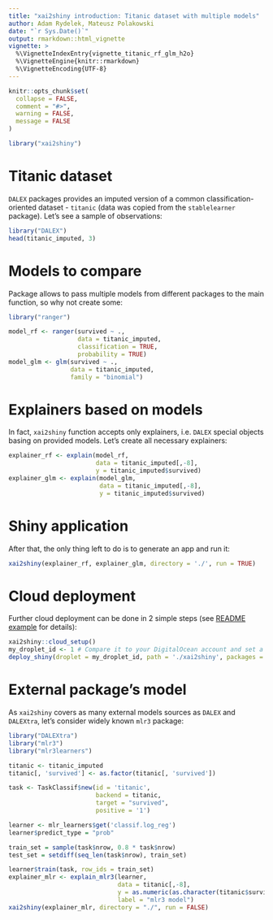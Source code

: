 ```yaml
---
title: "xai2shiny introduction: Titanic dataset with multiple models"
author: Adam Rydelek, Mateusz Polakowski
date: "`r Sys.Date()`"
output: rmarkdown::html_vignette
vignette: >
  %\VignetteIndexEntry{vignette_titanic_rf_glm_h2o}
  %\VignetteEngine{knitr::rmarkdown}
  %\VignetteEncoding{UTF-8}
---
```


```r
knitr::opts_chunk$set(
  collapse = FALSE,
  comment = "#>",
  warning = FALSE,
  message = FALSE
)
```

```r
library("xai2shiny")
```

# Titanic dataset

`DALEX` packages provides an imputed version of a common classification-oriented dataset - `titanic` (data was copied from the `stablelearner` package).
Let's see a sample of observations:

```r
library("DALEX")
head(titanic_imputed, 3)
```

# Models to compare

Package allows to pass multiple models from different packages to the main function, so why not create some:

```r
library("ranger")

model_rf <- ranger(survived ~ .,
                   data = titanic_imputed,
                   classification = TRUE,
                   probability = TRUE)
model_glm <- glm(survived ~ .,
                 data = titanic_imputed,
                 family = "binomial")
```

# Explainers based on models

In fact, `xai2shiny` function accepts only explainers, i.e. `DALEX` special objects basing on provided models. Let's create all necessary explainers:

```r
explainer_rf <- explain(model_rf,
                        data = titanic_imputed[,-8],
                        y = titanic_imputed$survived)
explainer_glm <- explain(model_glm,
                         data = titanic_imputed[,-8],
                         y = titanic_imputed$survived)
```

# Shiny application

After that, the only thing left to do is to generate an app and run it:

```r
xai2shiny(explainer_rf, explainer_glm, directory = './', run = TRUE)
```

# Cloud deployment

Further cloud deployment can be done in 2 simple steps (see [README example](https://github.com/ModelOriented/xai2shiny/blob/master/README.md) for details):

```r
xai2shiny::cloud_setup()
my_droplet_id <- 1 # Compare it to your DigitalOcean account and set a proper ID 
deploy_shiny(droplet = my_droplet_id, path = './xai2shiny', packages = "ranger")
```

# External package's model

As `xai2shiny` covers as many external models sources as `DALEX` and `DALEXtra`, let's consider widely known `mlr3` package:

```r
library("DALEXtra")
library("mlr3")
library("mlr3learners")

titanic <- titanic_imputed
titanic[, 'survived'] <- as.factor(titanic[, 'survived'])

task <- TaskClassif$new(id = 'titanic', 
                        backend = titanic, 
                        target = "survived", 
                        positive = '1')

learner <- mlr_learners$get('classif.log_reg')
learner$predict_type = "prob"

train_set = sample(task$nrow, 0.8 * task$nrow)
test_set = setdiff(seq_len(task$nrow), train_set)

learner$train(task, row_ids = train_set)
explainer_mlr <- explain_mlr3(learner,
                              data = titanic[,-8], 
                              y = as.numeric(as.character(titanic$survived)),
                              label = "mlr3 model")
xai2shiny(explainer_mlr, directory = "./", run = FALSE)
```
